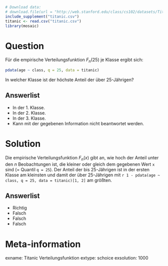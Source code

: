 ```r
# Download data:
# download.file(url = "http://web.stanford.edu/class/cs102/datasets/Titanic.csv", destfile = "titanic.csv" )
include_supplement("titanic.csv")
titanic <- read.csv("titanic.csv")
library(mosaic)
```

Question
========

Für die empirische Verteilungsfunktion $F_n(25)$ je Klasse ergibt sich:

```r
pdata(age ~ class, q = 25, data = titanic)
```

In welcher Klasse ist der höchste Anteil der über 25-Jährigen?

Answerlist
----------
* In der 1. Klasse.
* In der 2. Klasse.
* In der 3. Klasse.
* Kann mit der gegebenen Information nicht beantwortet werden.


Solution
========

Die empirische Verteilungsfunktion $F_n(x)$ gibt an, wie hoch der Anteil unter den $n$ Beobachtungen ist, die kleiner oder gleich dem gegebenen Wert `x` sind (= Quantil `q = 25`).
Der Anteil der bis 25-Jährigen ist in der ersten Klasse am kleinsten und damit der über 25-Jährigen mit `r 1 - pdata(age ~ class, q = 25, data = titanic)[1, 2]` am größten.

Answerlist
----------
* Richtig
* Falsch
* Falsch
* Falsch


Meta-information
================
exname: Titanic Verteilungsfunktion
extype: schoice
exsolution: 1000